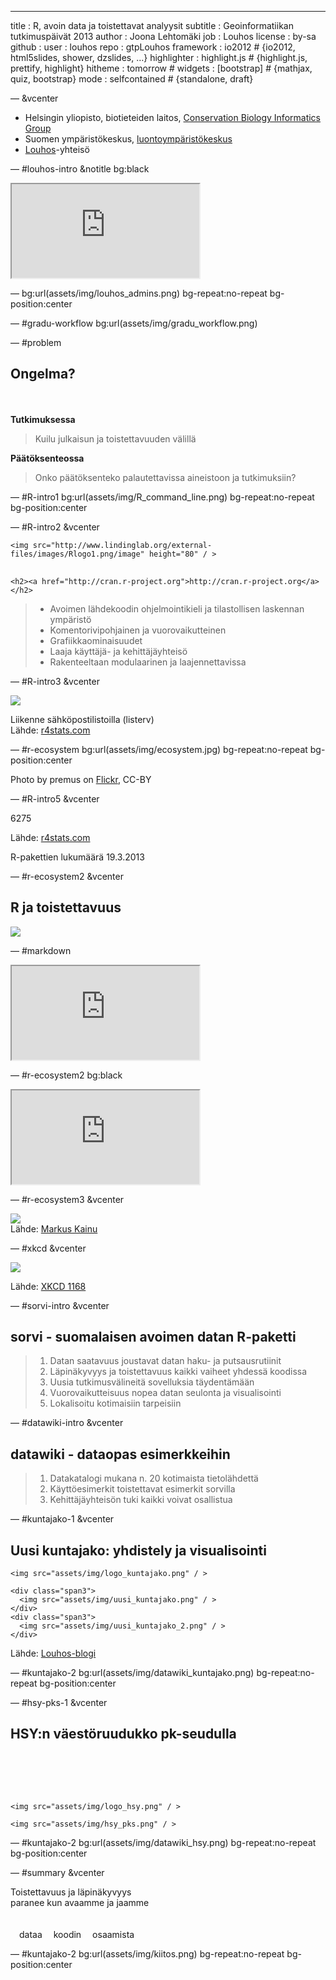 ---
title       : R, avoin data ja toistettavat analyysit 
subtitle    : Geoinformatiikan tutkimuspäivät 2013
author      : Joona Lehtomäki 
job         : Louhos
license     : by-sa
github      :
  user        : louhos
  repo        : gtpLouhos
framework   : io2012        # {io2012, html5slides, shower, dzslides, ...}
highlighter : highlight.js  # {highlight.js, prettify, highlight}
hitheme     : tomorrow      # 
widgets     : [bootstrap]            # {mathjax, quiz, bootstrap}
mode        : selfcontained # {standalone, draft}

--- &vcenter
<div class="row">
  <div class="span9 offset1">

<ul>
<li>
Helsingin yliopisto, biotieteiden laitos, <a href="http://cbig.it.helsinki.fi/people/#joona-lehtomaki">Conservation Biology Informatics Group</a>
</li>
<li>
Suomen ympäristökeskus, <a href="http://goo.gl/8O1GB">luontoympäristökeskus</a>
</li>
<li>
<a href="http://louhos.github.io/">Louhos</a>-yhteisö
</li>
</ul>

  </div>
</div>

--- #louhos-intro &notitle bg:black

<iframe src="http://louhos.github.io/">O-ou, ei onnistu...</iframe>

--- bg:url(assets/img/louhos_admins.png) bg-repeat:no-repeat bg-position:center

--- #gradu-workflow bg:url(assets/img/gradu_workflow.png)

--- #problem

## Ongelma?
  
<br />
<br />
<span class="orange">**Tutkimuksessa**</span>

> Kuilu julkaisun ja toistettavuuden välillä

<span class="orange">**Päätöksenteossa**</span>

> Onko päätöksenteko palautettavissa aineistoon ja tutkimuksiin?

--- #R-intro1 bg:url(assets/img/R_command_line.png) bg-repeat:no-repeat bg-position:center

--- #R-intro2 &vcenter

<div class="row">
  <div class="span2" style="margin-bottom: 30px;">
    <img src="http://www.lindinglab.org/external-files/images/Rlogo1.png/image" height="80" / >
  </div>
  <div class="span8">
    <h2><a href="http://cran.r-project.org">http://cran.r-project.org</a></h2>
  </div>
</div>

> * Avoimen lähdekoodin ohjelmointikieli ja tilastollisen laskennan ympäristö
> * Komentorivipohjainen ja vuorovaikutteinen 
> * Grafiikkaominaisuudet
> * Laaja käyttäjä- ja kehittäjäyhteisö
> * Rakenteeltaan modulaarinen ja laajennettavissa

--- #R-intro3 &vcenter

<img src="http://r4stats.files.wordpress.com/2012/04/fig_1a_listserv11.png" />

Liikenne sähköpostilistoilla (listerv)  
<span class="source">Lähde: <a href="http://r4stats.com/2013/05/14/beginning-of-the-end-v2/">r4stats.com</a></span>

--- #r-ecosystem bg:url(assets/img/ecosystem.jpg) bg-repeat:no-repeat bg-position:center

<span class="attribution">Photo by premus on <a href="http://www.fotopedia.com/items/flickr-2677729640">Flickr</a>, CC-BY</span>

--- #R-intro5 &vcenter

<span class="gigantic">6275</span>

<span class="source">Lähde: <a href="http://r4stats.com/2013/05/14/beginning-of-the-end-v2/">r4stats.com</a></span>

R-pakettien lukumäärä 19.3.2013

--- #r-ecosystem2 &vcenter

## R ja toistettavuus

<img src="assets/img/tech_logos.png" />

--- #markdown

<iframe src="http://markable.in/editor/">O-ou, ei onnistu...</iframe>

--- #r-ecosystem2 bg:black

<iframe src="http://sorvivalas.com:8787/  ">O-ou, ei onnistu...</iframe>

--- #r-ecosystem3 &vcenter

<img src="assets/img/toistettava_analyysi_web.png" />  
<span class="source">Lähde: <a href="http://markuskainu.fi/r-tutorial/repro/suomeksi.html">Markus Kainu</a></span>

--- #xkcd &vcenter

<img src="assets/img/tar.png" /> 

<span class="source">Lähde: <a href="http://xkcd.com/1168/">XKCD 1168</a></span>

--- #sorvi-intro &vcenter

## <span class="orange">sorvi</span> - suomalaisen avoimen datan R-paketti

> 1. <span class="emphasis">Datan saatavuus</span> joustavat datan haku- ja putsausrutiinit
> 1. <span class="emphasis">Läpinäkyvyys ja toistettavuus</span> kaikki vaiheet yhdessä koodissa
> 1. <span class="emphasis">Uusia tutkimusvälineitä</span> sovelluksia täydentämään
> 1. <span class="emphasis">Vuorovaikutteisuus</span> nopea datan seulonta ja visualisointi
> 1. <span class="emphasis">Lokalisoitu</span> kotimaisiin tarpeisiin

--- #datawiki-intro &vcenter

## <span class="orange">datawiki</span> - dataopas esimerkkeihin 

> 1. <span class="emphasis">Datakatalogi</span> mukana n. 20 kotimaista tietolähdettä
> 1. <span class="emphasis">Käyttöesimerkit</span> toistettavat esimerkit sorvilla
> 1. <span class="emphasis">Kehittäjäyhteisön tuki</span> kaikki voivat osallistua

--- #kuntajako-1 &vcenter

## Uusi kuntajako: yhdistely ja visualisointi

<div class="row">
  <div class="span2">
    <img src="assets/img/logo_kuntajako.png" / >
  </div>  
  <div class="span8">
    <div class="span3">
      <img src="assets/img/uusi_kuntajako.png" / >
    </div>
    <div class="span3">
      <img src="assets/img/uusi_kuntajako_2.png" / >
    </div>
  </div>
</div>

<span class="source">Lähde: <a href="https://louhos.wordpress.com/2012/02/26/uuden-kuntajaon-mukainen-kuntien-yhdistaminen-ja-visualisointi/">Louhos-blogi</a></span>

--- #kuntajako-2 bg:url(assets/img/datawiki_kuntajako.png) bg-repeat:no-repeat bg-position:center

--- #hsy-pks-1 &vcenter

## HSY:n väestöruudukko pk-seudulla

<div class="row">
  <div class="span2" style="padding-top: 65px;">
    <img src="assets/img/logo_hsy.png" / >
  </div>  
  <div class="span8">
    <img src="assets/img/hsy_pks.png" / >
  </div>
</div>

--- #kuntajako-2 bg:url(assets/img/datawiki_hsy.png) bg-repeat:no-repeat bg-position:center

--- #summary &vcenter

<span class="moderate">Toistettavuus ja läpinäkyvyys</span>  
paranee kun avaamme ja jaamme  
<br />
<br />
<span class="moderate blue" style="padding-left:1em">dataa</span>
<span class="moderate blue" style="padding-left:1em">koodin</span>
<span class="moderate blue" style="padding-left:1em">osaamista</span>

--- #kuntajako-2 bg:url(assets/img/kiitos.png) bg-repeat:no-repeat bg-position:center